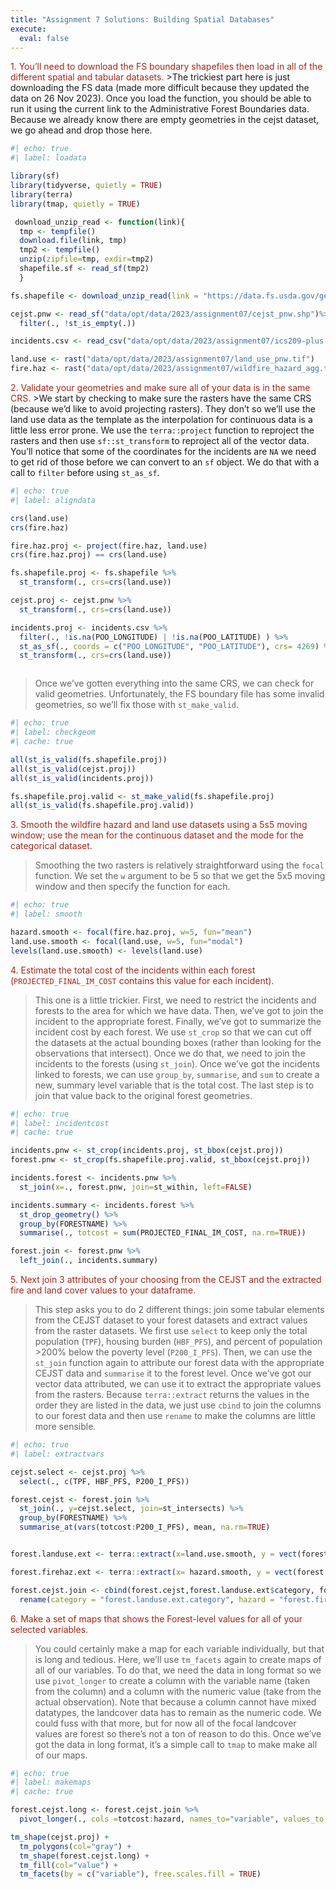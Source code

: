 ```yaml
---
title: "Assignment 7 Solutions: Building Spatial Databases"
execute:
  eval: false
---
```




<span style="color:#9F281A;">1. You'll need to download the FS boundary shapefiles then load in all of the different spatial and tabular datasets.</span>
>The trickiest part here is just downloading the FS data (made more difficult because they updated the data on 26 Nov 2023). Once you load the function, you should be able to run it using the current link to the Administrative Forest Boundaries data. Because we already know there are empty geometries in the cejst dataset, we go ahead and drop those here.

```r
#| echo: true
#| label: loadata

library(sf)
library(tidyverse, quietly = TRUE)
library(terra)
library(tmap, quietly = TRUE)

 download_unzip_read <- function(link){
  tmp <- tempfile()
  download.file(link, tmp)
  tmp2 <- tempfile()
  unzip(zipfile=tmp, exdir=tmp2)
  shapefile.sf <- read_sf(tmp2)
  }

fs.shapefile <- download_unzip_read(link = "https://data.fs.usda.gov/geodata/edw/edw_resources/shp/S_USA.AdministrativeForest.zip")

cejst.pnw <- read_sf("data/opt/data/2023/assignment07/cejst_pnw.shp")%>% 
  filter(., !st_is_empty(.))

incidents.csv <- read_csv("data/opt/data/2023/assignment07/ics209-plus-wf_incidents_1999to2020.csv")

land.use <- rast("data/opt/data/2023/assignment07/land_use_pnw.tif")
fire.haz <- rast("data/opt/data/2023/assignment07/wildfire_hazard_agg.tif")
```

<span style="color:#9F281A;">2. Validate your geometries and make sure all of your data is in the same CRS.</span>
>We start by checking to make sure the rasters have the same CRS (because we'd like to avoid projecting rasters). They don't so we'll use the land use data as the template as the interpolation for continuous data is a little less error prone. We use the `terra::project` function to reproject the rasters and then use `sf::st_transform` to reproject all of the vector data. You'll notice that some of the coordinates for the incidents are `NA` we need to get rid of those before we can convert to an `sf` object. We do that with a call to `filter` before using `st_as_sf`.

```r
#| echo: true
#| label: aligndata

crs(land.use) 
crs(fire.haz)

fire.haz.proj <- project(fire.haz, land.use)
crs(fire.haz.proj) == crs(land.use)

fs.shapefile.proj <- fs.shapefile %>% 
  st_transform(., crs=crs(land.use))

cejst.proj <- cejst.pnw %>% 
  st_transform(., crs=crs(land.use))

incidents.proj <- incidents.csv %>% 
  filter(., !is.na(POO_LONGITUDE) | !is.na(POO_LATITUDE) ) %>% 
  st_as_sf(., coords = c("POO_LONGITUDE", "POO_LATITUDE"), crs= 4269) %>% 
  st_transform(., crs=crs(land.use))



```

>Once we've gotten everything into the same CRS, we can check for valid geometries. Unfortunately, the FS boundary file has some invalid geometries, so we'll fix those with `st_make_valid`.

```r
#| echo: true
#| label: checkgeom
#| cache: true

all(st_is_valid(fs.shapefile.proj))
all(st_is_valid(cejst.proj))
all(st_is_valid(incidents.proj))

fs.shapefile.proj.valid <- st_make_valid(fs.shapefile.proj)
all(st_is_valid(fs.shapefile.proj.valid))

```

<span style="color:#9F281A;">3. Smooth the wildfire hazard and land use datasets using a 5s5 moving window; use the mean for the continuous dataset and the mode for the categorical dataset.</span>

>Smoothing the two rasters is relatively straightforward using the `focal` function. We set the `w` argument to be 5 so that we get the 5x5 moving window and then specify the function for each.

```r
#| echo: true
#| label: smooth

hazard.smooth <- focal(fire.haz.proj, w=5, fun="mean")
land.use.smooth <- focal(land.use, w=5, fun="modal")
levels(land.use.smooth) <- levels(land.use)

```


<span style="color:#9F281A;">4. Estimate the total cost of the incidents within each forest (`PROJECTED_FINAL_IM_COST` contains this value for each incident).</span>

>This one is a little trickier. First, we need to restrict the incidents and forests to the area for which we have data. Then, we've got to join the incident to the appropriate forest. Finally, we've got to summarize the incident cost by each forest. We use `st_crop` so that we can cut off the datasets at the actual bounding boxes (rather than looking for the observations that intersect). Once we do that, we need to join the incidents to the forests (using `st_join`). Once we've got the incidents linked to forests, we can use `group_by`, `summarise`, and `sum` to create a new, summary level variable that is the total cost. The last step is to join that value back to the original forest geometries.

```r
#| echo: true
#| label: incidentcost
#| cache: true

incidents.pnw <- st_crop(incidents.proj, st_bbox(cejst.proj))
forest.pnw <- st_crop(fs.shapefile.proj.valid, st_bbox(cejst.proj))

incidents.forest <- incidents.pnw %>% 
  st_join(x=., forest.pnw, join=st_within, left=FALSE)

incidents.summary <- incidents.forest %>% 
  st_drop_geometry() %>% 
  group_by(FORESTNAME) %>% 
  summarise(., totcost = sum(PROJECTED_FINAL_IM_COST, na.rm=TRUE))

forest.join <- forest.pnw %>% 
  left_join(., incidents.summary)
```

<span style="color:#9F281A;">5. Next join 3 attributes of your choosing from the CEJST and the extracted fire and land cover values to your dataframe.</span>

>This step asks you to do 2 different things: join some tabular elements from the CEJST dataset to your forest datasets and extract values from the raster datasets. We first use `select` to keep only the total population (`TPF`), housing burden (`HBF_PFS`), and percent of population >200% below the poverty level (`P200_I_PFS`). Then, we can use the `st_join` function again to attribute our forest data with the appropriate CEJST data and `summarise` it to the forest level. Once we've got our vector data attributed, we can use it to extract the appropriate values from the rasters. Because `terra::extract` returns the values in the order they are listed in the data, we just use `cbind` to join the columns to our forest data and then use `rename` to make the columns are little more sensible.

```r
#| echo: true
#| label: extractvars

cejst.select <- cejst.proj %>% 
  select(., c(TPF, HBF_PFS, P200_I_PFS))

forest.cejst <- forest.join %>% 
  st_join(., y=cejst.select, join=st_intersects) %>% 
  group_by(FORESTNAME) %>% 
  summarise_at(vars(totcost:P200_I_PFS), mean, na.rm=TRUE)


forest.landuse.ext <- terra::extract(x=land.use.smooth, y = vect(forest.cejst), fun="modal", na.rm=TRUE)

forest.firehaz.ext <- terra::extract(x= hazard.smooth, y = vect(forest.cejst), fun="mean", na.rm=TRUE)

forest.cejst.join <- cbind(forest.cejst,forest.landuse.ext$category, forest.firehaz.ext$focal_mean) %>% 
  rename(category = "forest.landuse.ext.category", hazard = "forest.firehaz.ext.focal_mean")

```


<span style="color:#9F281A;">6. Make a set of maps that shows the Forest-level values for all of your selected variables.</span>

>You could certainly make a map for each variable individually, but that is long and tedious. Here, we'll use `tm_facets` again to create maps of all of our variables. To do that, we need the data in long format so we use `pivot_longer` to create a column with the variable name (taken from the column) and a column with the numeric value (take from the actual observation). Note that because a column cannot have mixed datatypes, the landcover data has to remain as the numeric code. We could fuss with that more, but for now all of the focal landcover values are forest so there's not a ton of reason to do this. Once we've got the data in long format, it's a simple call to `tmap` to make make all of our maps.

```r
#| echo: true
#| label: makemaps
#| cache: true

forest.cejst.long <- forest.cejst.join %>% 
  pivot_longer(., cols =totcost:hazard, names_to="variable", values_to = "value")

tm_shape(cejst.proj) +
  tm_polygons(col="gray") +
  tm_shape(forest.cejst.long) +
  tm_fill(col="value") +
  tm_facets(by = c("variable"), free.scales.fill = TRUE)
  
```